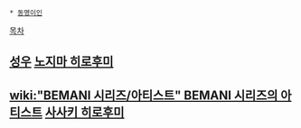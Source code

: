  * [[동명이인]]

[[목차]]
== [[성우]] [[노지마 히로후미]] ==

== [[wiki:"BEMANI 시리즈/아티스트" BEMANI 시리즈의 아티스트]] [[사사키 히로후미]] ==
